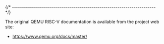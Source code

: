 
{/* ------------------------------------------------------------------------ */}

The original QEMU RISC-V documentation is available from
the project web site:

- https://www.qemu.org/docs/master/
